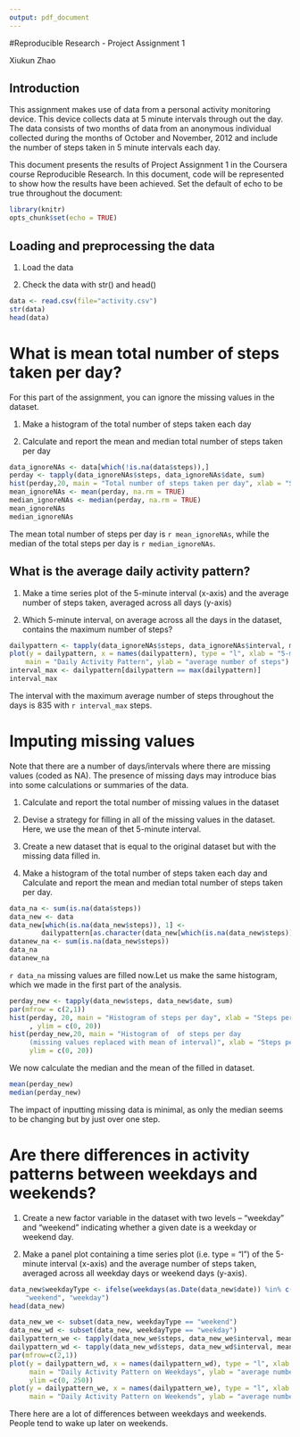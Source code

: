 ---
output: pdf_document
---
#Reproducible Research - Project Assignment 1

Xiukun Zhao

## Introduction

This assignment makes use of data from a personal activity monitoring device. This device collects data at 5 minute intervals through out the day. The data consists of two months of data from an anonymous individual collected during the months of October and November, 2012 and include the number of steps taken in 5 minute intervals each day.

This document presents the results of Project Assignment 1 in the Coursera course Reproducible Research.
In this document, code will be represented to show how the results have been achieved. Set the default of echo to be true throughout the document:

```{r}
library(knitr)
opts_chunk$set(echo = TRUE)
```

## Loading and preprocessing the data

1. Load the data 

2. Check the data with str() and head()

```{r loadingdata}
data <- read.csv(file="activity.csv")
str(data)
head(data)
```

# What is mean total number of steps taken per day?

For this part of the assignment, you can ignore the missing values in the dataset.

1. Make a histogram of the total number of steps taken each day

2. Calculate and report the mean and median total number of steps taken per day

```{r meanwithoutmissing}
data_ignoreNAs <- data[which(!is.na(data$steps)),]
perday <- tapply(data_ignoreNAs$steps, data_ignoreNAs$date, sum)
hist(perday,20, main = "Total number of steps taken per day", xlab = "Steps per day")
mean_ignoreNAs <- mean(perday, na.rm = TRUE)
median_ignoreNAs <- median(perday, na.rm = TRUE)
mean_ignoreNAs
median_ignoreNAs
```

The mean total number of steps per day is `r mean_ignoreNAs`, while the median of the total steps per day is `r median_ignoreNAs`.

## What is the average daily activity pattern?

1. Make a time series plot of the 5-minute interval (x-axis) and the average number of steps taken, averaged across all days (y-axis)

2. Which 5-minute interval, on average across all the days in the dataset, contains the maximum number of steps?

```{r dailypattern}
dailypattern <- tapply(data_ignoreNAs$steps, data_ignoreNAs$interval, mean)
plot(y = dailypattern, x = names(dailypattern), type = "l", xlab = "5-minute interval", 
    main = "Daily Activity Pattern", ylab = "average number of steps")
interval_max <- dailypattern[dailypattern == max(dailypattern)]
interval_max
```

The interval with the maximum average number of steps throughout the days is 835 with `r interval_max` steps.

# Imputing missing values

Note that there are a number of days/intervals where there are missing values (coded as NA). The presence of missing days may introduce bias into some calculations or summaries of the data.

1. Calculate and report the total number of missing values in the dataset 

2. Devise a strategy for filling in all of the missing values in the dataset. Here, we use the mean of thet 5-minute interval.

3. Create a new dataset that is equal to the original dataset but with the missing data filled in.

4. Make a histogram of the total number of steps taken each day and Calculate and report the mean and median total number of steps taken per day. 

```{r imputingNA}
data_na <- sum(is.na(data$steps))
data_new <- data
data_new[which(is.na(data_new$steps)), 1] <-
        dailypattern[as.character(data_new[which(is.na(data_new$steps)), 3])]
datanew_na <- sum(is.na(data_new$steps))
data_na
datanew_na
```

`r data_na` missing values are filled now.Let us make the same histogram, which we made in the first part of the analysis.

```{r hist, fig.height=10}
perday_new <- tapply(data_new$steps, data_new$date, sum)
par(mfrow = c(2,1))
hist(perday, 20, main = "Histogram of steps per day", xlab = "Steps per day"
     , ylim = c(0, 20))
hist(perday_new,20, main = "Histogram of  of steps per day  
     (missing values replaced with mean of interval)", xlab = "Steps per day",
     ylim = c(0, 20))
```

We now calculate the median and the mean of the filled in dataset.

```{r mean}
mean(perday_new)
median(perday_new)
```

The impact of inputting missing data is minimal, as only the median seems to be changing but by just over one step.

# Are there differences in activity patterns between weekdays and weekends?

1. Create a new factor variable in the dataset with two levels -- "weekday" and "weekend" indicating whether a given date is a weekday or weekend day.

2. Make a panel plot containing a time series plot (i.e. type = "l") of the 5-minute interval (x-axis) and the average number of steps taken, averaged across all weekday days or weekend days (y-axis). 

```{r addweekdays}
data_new$weekdayType <- ifelse(weekdays(as.Date(data_new$date)) %in% c("Satuday", "Sunday"), 
    "weekend", "weekday")
head(data_new)
```

```{r plot2, fig.height=10}
data_new_we <- subset(data_new, weekdayType == "weekend") 
data_new_wd <- subset(data_new, weekdayType == "weekday") 
dailypattern_we <- tapply(data_new_we$steps, data_new_we$interval, mean)
dailypattern_wd <- tapply(data_new_wd$steps, data_new_wd$interval, mean)
par(mfrow=c(2,1))
plot(y = dailypattern_wd, x = names(dailypattern_wd), type = "l", xlab = "5-minute interval", 
     main = "Daily Activity Pattern on Weekdays", ylab = "average number of steps", 
     ylim =c(0, 250))
plot(y = dailypattern_we, x = names(dailypattern_we), type = "l", xlab = "5-minute interval", 
     main = "Daily Activity Pattern on Weekends", ylab = "average number of steps")
```    
    
There here are a lot of differences between weekdays and weekends. People tend to wake up later on weekends.

